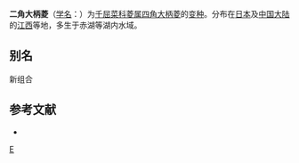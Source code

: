 {{Infraspeciesbox
| genus = Trapa
| species = macropoda
| varietas = bispinosa
| authority = W. H. Wan
}}

'''二角大柄菱'''（[[学名|学名]]：{{lang|la|''Trapa macropoda'' var. ''bispinosa''}}）为[[千屈菜科|千屈菜科]][[菱属|菱属]][[四角大柄菱|四角大柄菱]]的[[变种|变种]]。分布在[[日本|日本]]及[[中国大陆|中国大陆]]的[[江西|江西]]等地，多生于赤湖等湖内水域。

== 别名 ==
新组合

== 参考文献 ==
<div class="references-small">
* {{cite web| url =http://www.bioinfo.cn/db05/KmzwSpecies.php?action=view&id=29579| title =二角大柄菱（变种）| work =《中国高等植物数据库全库》| publisher =中国科学院微生物研究所| author =昆明植物研究所| accessdate =2009-02-26| deadurl =yes| archiveurl =https://web.archive.org/web/20160305051550/http://www.bioinfo.cn/db05/KmzwSpecies.php?action=view&id=29579| archivedate =2016-03-05}}
</div>

{{taxonbar}}
[[Category:菱属|E]]
